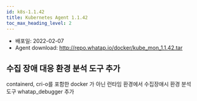 ```yaml
---
id: k8s-1.1.42
title: Kubernetes Agent 1.1.42
toc_max_heading_level: 2
---
```



* 배포일: 2022-02-07
* Agent download: http://repo.whatap.io/docker/kube_mon_1.1.42.tar

## 수집 장애 대응 환경 분석 도구 추가

containerd, cri-o를 포함한 docker 가 아닌 런타임 환경에서 수집장애시 환경 분석 도구 whatap_debugger 추가 
